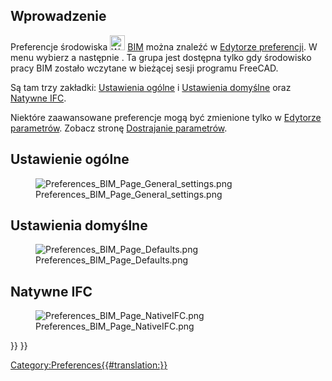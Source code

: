 <languages/>

{{Docnav/pl
|[[BIM_TogglePanels/pl|Przełącz panele]]
|[[Native_IFC/pl|Natywne IFC]]
|[[BIM_Workbench/pl|środowisko pracy BIM]]
|IconL=BIM_TogglePanels.svg
|IconR=
|IconC=Workbench_BIM.svg
}}

{{TOCright}}

<span id="Introduction"></span>
==Wprowadzenie==

Preferencje środowiska [[Image:Workbench_BIM.svg|24px]] [[BIM_Workbench|BIM]] można znaleźć w [[Preferences_Editor/pl|Edytorze preferencji]]. W menu wybierz {{MenuCommand|Edycja → Preferencje...}} a następnie {{MenuCommand|[[Image:Workbench_BIM.svg|16px]] BIM}}. Ta grupa jest dostępna tylko gdy środowisko pracy BIM zostało wczytane w bieżącej sesji programu FreeCAD.

Są tam trzy zakładki: [[#Ustawienie_ogólne|Ustawienia ogólne]] i [[#Ustawienia_domyślne|Ustawienia domyślne]] oraz [[#Natywne_IFC|Natywne IFC]].

Niektóre zaawansowane preferencje mogą być zmienione tylko w [[Std_DlgParameter/pl|Edytorze parametrów]]. Zobacz stronę [[Fine-tuning/pl#środowisko_pracy_BIM|Dostrajanie parametrów]].

<span id="General_Settings"></span>
==Ustawienie ogólne==

[[Image:Preferences_BIM_Page_General_settings.png]]

<span id="Defaults"></span>
==Ustawienia domyślne==

[[Image:Preferences_BIM_Page_Defaults.png]]

<span id="Native_IFC"></span>
==Natywne IFC==

[[Image:Preferences_BIM_Page_NativeIFC.png]]


{{Docnav/pl
|[[BIM_TogglePanels/pl|Przełącz panele]]
|[[Native_IFC/pl|Natywne IFC]]
|[[BIM_Workbench/pl|środowisko pracy BIM]]
|IconL=BIM_TogglePanels.svg
|IconR=
|IconC=Workbench_BIM.svg
}}

{{BIM_Tools_navi{{#translation:}}}}
{{Userdocnavi{{#translation:}}}}
[[Category:Preferences{{#translation:}}]]